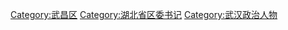 [[Category:武昌区|Category:武昌区]]
[[Category:湖北省区委书记|Category:湖北省区委书记]]
[[Category:武汉政治人物|Category:武汉政治人物]]